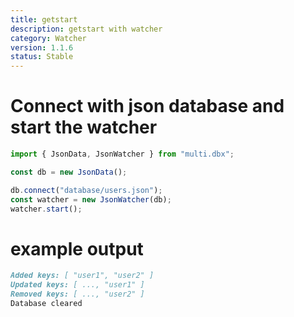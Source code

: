 ```yaml
---
title: getstart
description: getstart with watcher
category: Watcher
version: 1.1.6
status: Stable
---
```


# Connect with json database and start the watcher

```ts
import { JsonData, JsonWatcher } from "multi.dbx";

const db = new JsonData();

db.connect("database/users.json");
const watcher = new JsonWatcher(db);
watcher.start();
```


# example output

```md
Added keys: [ "user1", "user2" ]
Updated keys: [ ..., "user1" ]
Removed keys: [ ..., "user2" ]
Database cleared
```